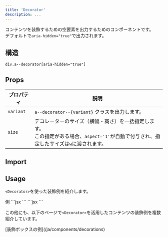 ```yaml
---
title: 'Decorator'
description: ...
---
```




コンテンツを装飾するための空要素を出力するためのコンポーネントです。  
デフォルトで`aria-hidden="true"`で出力されます。


## 構造
```pug
div.a--decorator[aria-hidden="true"]
```



## Props

| プロパティ | 説明 |
|---|---|
|`variant`| `a--decorator--{variant}` クラスを出力します。|
|`size`| デコレーターのサイズ（横幅・高さ）を一括指定します。<br/>この指定がある場合、`aspect='1'`が自動で付与され、指定したサイズは`w`に渡されます。|



## Import

<ImportCode component='Decorator' />


## Usage

`<Decorator>`を使った装飾例を紹介します。

<Preview>
	<PreviewTitle>例</PreviewTitle>
	<PreviewArea resize p={20}>
		<Grid ta='l'>
			<Decorator
				size='1.25em'
				bd='l'
				rotate='45deg'
				transformOrigin='left bottom'
			/>
			<Box p='20'>
				<DammyText />
			</Box>
			<Decorator
				size='1.25em'
				bd='l'
				rotate='-45deg'
				transformOrigin='left top'
			/>
		</Grid>
	</PreviewArea>
	<PreviewCode slot="tab" label="JSX">
		```jsx
		<Grid ta='l'>
			<Decorator
				size='1.25em'
				bd='l'
				rotate='45deg'
				transformOrigin='left bottom'
			/>
			<Box p='20'>
				<DammyText />
			</Box>
			<Decorator
				size='1.25em'
				bd='l'
				rotate='-45deg'
				transformOrigin='left top'
			/>
		</Grid>
		```
	</PreviewCode>
	<PreviewCode slot="tab" label="HTML">
	```jsx
	```
	</PreviewCode>
</Preview>

<Spacer h='20' />

この他にも、以下のページで`<Decorator>`を活用したコンテンツの装飾例を複数紹介しています。

<Reference>
[装飾ボックスの例](/ja/components/decorations)
</Reference>
